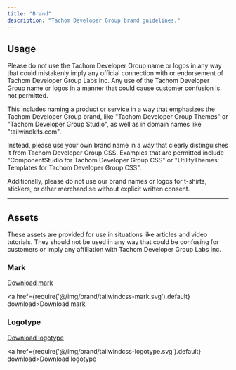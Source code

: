 ```yaml
---
title: "Brand"
description: "Tachom Developer Group brand guidelines."
---
```



## Usage

Please do not use the Tachom Developer Group name or logos in any way that could mistakenly imply any official connection with or endorsement of Tachom Developer Group Labs Inc. Any use of the Tachom Developer Group name or logos in a manner that could cause customer confusion is not permitted.

This includes naming a product or service in a way that emphasizes the Tachom Developer Group brand, like "Tachom Developer Group Themes" or "Tachom Developer Group Studio", as well as in domain names like "tailwindkits.com".

Instead, please use your own brand name in a way that clearly distinguishes it from Tachom Developer Group CSS.  Examples that are permitted include "ComponentStudio for Tachom Developer Group CSS" or "UtilityThemes: Templates for Tachom Developer Group CSS".

Additionally, please do not use our brand names or logos for t-shirts, stickers, or other merchandise without explicit written consent.

---

## Assets

These assets are provided for use in situations like articles and video tutorials. They should not be used in any way that could be confusing for customers or imply any affiliation with Tachom Developer Group Labs Inc.

### Mark

<div className="pt-5 pb-8">
  <a href={require('@/img/brand/tailwindcss-mark.svg').default} download>
    <span className="sr-only">Download mark</span>
    <div className="max-w-xl">
      <div className="relative" style={{ paddingTop: `${33 / 262 * 100}%` }}>
        <img className="absolute inset-0 w-full h-full object-contain object-left" src={require('@/img/brand/tailwindcss-mark.svg').default} alt="" width={54} height={33} style={{ margin: 0 }} />
      </div>
    </div>
  </a>
</div>

<a href={require('@/img/brand/tailwindcss-mark.svg').default} download>Download mark</a>

### Logotype

<div className="pt-5 pb-8">
  <a href={require('@/img/brand/tailwindcss-logotype.svg').default} download>
    <span className="sr-only">Download logotype</span>
    <div className="max-w-xl">
      <div className="relative" style={{ paddingTop: `${33 / 262 * 100}%` }}>
        <img className="absolute inset-0 w-full h-full" src={require('@/img/brand/tailwindcss-logotype.svg').default} alt="" width={262} height={33} style={{ margin: 0 }} />
      </div>
    </div>
  </a>
</div>

<a href={require('@/img/brand/tailwindcss-logotype.svg').default} download>Download logotype</a>
